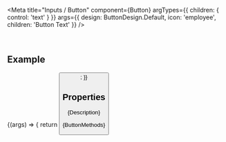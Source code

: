 
<Meta
  title="Inputs / Button"
  component={Button}
  argTypes={{
    children: { control: 'text' }
  }}
  args={{
    design: ButtonDesign.Default,
    icon: 'employee',
    children: 'Button Text'
  }}
/>

<DocsHeader />

<br />

## Example

<Canvas>
  <Story name="Default">
    {(args) => {
      return <Button {...args} />;
    }}
  </Story>
</Canvas>

## Properties

<ArgsTableWithNote story="." />

<Markdown>{Description}</Markdown>

<Markdown>{ButtonMethods}</Markdown>

<Footer />
